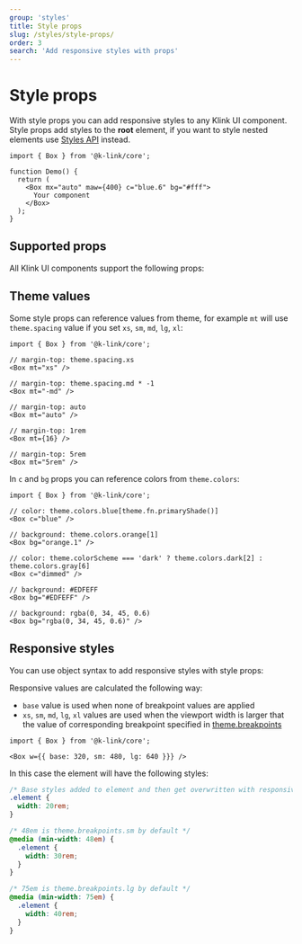 ```yaml
---
group: 'styles'
title: Style props
slug: /styles/style-props/
order: 3
search: 'Add responsive styles with props'
---
```



# Style props

With style props you can add responsive styles to any Klink UI component.
Style props add styles to the **root** element, if you want to style nested elements use [Styles API](https://k-link.dev/styles/styles-api/) instead.

```tsx
import { Box } from '@k-link/core';

function Demo() {
  return (
    <Box mx="auto" maw={400} c="blue.6" bg="#fff">
      Your component
    </Box>
  );
}
```

## Supported props

All Klink UI components support the following props:

<StylePropsTable />

## Theme values

Some style props can reference values from theme, for example `mt` will use `theme.spacing` value
if you set `xs`, `sm`, `md`, `lg`, `xl`:

```tsx
import { Box } from '@k-link/core';

// margin-top: theme.spacing.xs
<Box mt="xs" />

// margin-top: theme.spacing.md * -1
<Box mt="-md" />

// margin-top: auto
<Box mt="auto" />

// margin-top: 1rem
<Box mt={16} />

// margin-top: 5rem
<Box mt="5rem" />
```

In `c` and `bg` props you can reference colors from `theme.colors`:

```tsx
import { Box } from '@k-link/core';

// color: theme.colors.blue[theme.fn.primaryShade()]
<Box c="blue" />

// background: theme.colors.orange[1]
<Box bg="orange.1" />

// color: theme.colorScheme === 'dark' ? theme.colors.dark[2] : theme.colors.gray[6]
<Box c="dimmed" />

// background: #EDFEFF
<Box bg="#EDFEFF" />

// background: rgba(0, 34, 45, 0.6)
<Box bg="rgba(0, 34, 45, 0.6)" />
```

## Responsive styles

You can use object syntax to add responsive styles with style props:

<Demo data={ThemeDemos.systemProps} />

Responsive values are calculated the following way:

- `base` value is used when none of breakpoint values are applied
- `xs`, `sm`, `md`, `lg`, `xl` values are used when the viewport width is larger that the value of corresponding breakpoint specified in [theme.breakpoints](/styles/responsive/)

```tsx
import { Box } from '@k-link/core';

<Box w={{ base: 320, sm: 480, lg: 640 }}} />
```

In this case the element will have the following styles:

```css
/* Base styles added to element and then get overwritten with responsive values */
.element {
  width: 20rem;
}

/* 48em is theme.breakpoints.sm by default */
@media (min-width: 48em) {
  .element {
    width: 30rem;
  }
}

/* 75em is theme.breakpoints.lg by default */
@media (min-width: 75em) {
  .element {
    width: 40rem;
  }
}
```
